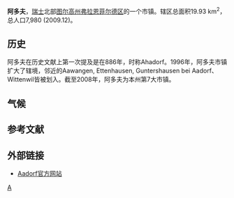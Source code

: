 {{Expand language|1=en|time=2020-07-05T12:53:20+00:00}}
{{Onesource|time=2020-07-05T12:53:20+00:00}}
'''阿多夫'''，[[瑞士|瑞士]]北部[[图尔高州|图尔高州]][[弗拉恩菲尔德区|弗拉恩菲尔德区]]的一个市镇。辖区总面积19.93 km<sup>2</sup>，总人口7,980 (2009.12)。

== 历史 ==
阿多夫在历史文献上第一次提及是在886年，时称Ahadorf。1996年，阿多夫市镇扩大了辖境，邻近的Aawangen, Ettenhausen, Guntershausen bei Aadorf、Wittenwil皆被划入。截至2008年，阿多夫为本州第7大市镇。

== 气候 ==
{{Weather box
|location = Aadorf
|metric first = Yes
|single line = Yes
|Jan high C = 1.9
|Feb high C = 4
|Mar high C = 8.2
|Apr high C = 12.3
|May high C = 17.2
|Jun high C = 20.4
|Jul high C = 22.9
|Aug high C = 22.1
|Sep high C = 18.9
|Oct high C = 13.2
|Nov high C = 6.6
|Dec high C = 2.8
|year high C = 12.5
|Jan mean C = -1.1
|Feb mean C = 0.2
|Mar mean C = 3.5
|Apr mean C = 7.1
|May mean C = 11.5
|Jun mean C = 14.9
|Jul mean C = 17
|Aug mean C = 16.2
|Sep mean C = 13.2
|Oct mean C = 8.5
|Nov mean C = 3.3
|Dec mean C = 0
|year mean C = 7.9
|Jan low C = -4.6
|Feb low C = -3.6
|Mar low C = -1
|Apr low C = 1.9
|May low C = 5.8
|Jun low C = 9.4
|Jul low C = 11.1
|Aug low C = 10.8
|Sep low C = 8.1
|Oct low C = 4.6
|Nov low C = -0.1
|Dec low C = -3.2
|year low C = 3.3
|Jan precipitation mm = 78
|Feb precipitation mm = 77
|Mar precipitation mm = 76
|Apr precipitation mm = 89
|May precipitation mm = 111
|Jun precipitation mm = 122
|Jul precipitation mm = 112
|Aug precipitation mm = 116
|Sep precipitation mm = 95
|Oct precipitation mm = 76
|Nov precipitation mm = 91
|Dec precipitation mm = 83
|year precipitation mm = 1124
|Jan precipitation days = 11.5
|Feb precipitation days = 10.3
|Mar precipitation days = 11.7
|Apr precipitation days = 12
|May precipitation days = 13.3
|Jun precipitation days = 12.6
|Jul precipitation days = 11.5
|Aug precipitation days = 12.3
|Sep precipitation days = 8.8
|Oct precipitation days = 8.6
|Nov precipitation days = 10.9
|Dec precipitation days = 11
|year precipitation days = 134.5
|source 1 = MeteoSchweiz <ref name=MeteoSchweiz>{{cite web | url =http://www.meteoswiss.admin.ch/web/de/klima/klima_schweiz/tabellen.html | title =Average Values-Table, 1961-1990 | accessdate =8 May 2009 | publisher =Federal Office of Meteorology and Climatology MeteoSwiss | language=de,fr,it| deadurl =yes | archiveurl =https://web.archive.org/web/20090627163841/http://www.meteoswiss.admin.ch/web/de/klima/klima_schweiz/tabellen.html | archivedate =2009-06-27}}</ref>
|date=August 2010
}}

== 参考文献 ==
<references/>

==外部链接==
{{Commonscat|Aadorf|阿多夫 (瑞士)}}

*[http://www.aadorf.ch Aadorf官方网站] {{Wayback|url=http://www.aadorf.ch/ |date=20051201141626 }} {{de icon}}

{{Authority control}}
[[Category:图尔高州的市镇|A]]